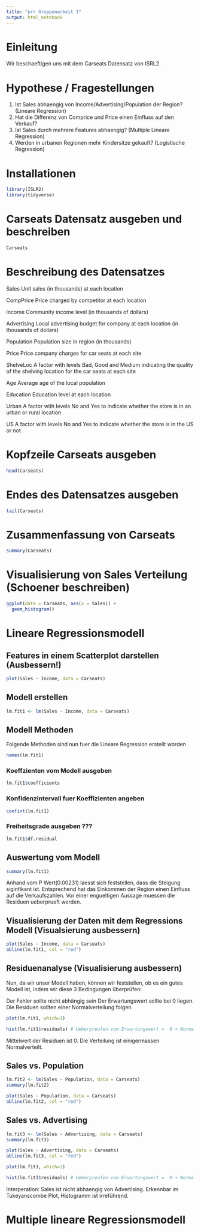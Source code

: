 ```yaml
---
title: "prr Gruppenarbeit 1"
output: html_notebook
---
```



# Einleitung
Wir beschaeftigen uns mit dem Carseats Datensatz von ISRL2. 


# Hypothese / Fragestellungen
1) Ist Sales abhaengig von Income/Advertising/Population der Region? (Lineare Regression)
2) Hat die Differenz von Comprice und Price einen Einfluss auf den Verkauf?
3) Ist Sales durch mehrere Features abhaengig? (Multiple Lineare Regression)
4) Werden in urbanen Regionen mehr Kindersitze gekauft? (Logistische Regression)


# Installationen
```r
library(ISLR2)
library(tidyverse)
```

# Carseats Datensatz ausgeben und beschreiben
```r
Carseats
```

# Beschreibung des Datensatzes
Sales
Unit sales (in thousands) at each location

CompPrice
Price charged by competitor at each location

Income
Community income level (in thousands of dollars)

Advertising
Local advertising budget for company at each location (in thousands of dollars)

Population
Population size in region (in thousands)

Price
Price company charges for car seats at each site

ShelveLoc
A factor with levels Bad, Good and Medium indicating the quality of the shelving location for the car seats at each site

Age
Average age of the local population

Education
Education level at each location

Urban
A factor with levels No and Yes to indicate whether the store is in an urban or rural location

US
A factor with levels No and Yes to indicate whether the store is in the US or not

# Kopfzeile Carseats ausgeben 
```r
head(Carseats)
```

# Endes des Datensatzes ausgeben
```r
tail(Carseats)
```

# Zusammenfassung von Carseats
```r
summary(Carseats)
```

# Visualisierung von Sales Verteilung (Schoener beschreiben)
```r
ggplot(data = Carseats, aes(x = Sales)) + 
  geom_histogram() 
```

# Lineare Regressionsmodell

## Features in einem Scatterplot darstellen (Ausbessern!)
```r
plot(Sales ~ Income, data = Carseats)
```

## Modell erstellen
```r
lm.fit1 <- lm(Sales ~ Income, data = Carseats)
```

## Modell Methoden 
Folgende Methoden sind nun fuer die Lineare Regression erstellt worden
```r
names(lm.fit1)
```
### Koeffzienten vom Modell ausgeben
```r
lm.fit1$coefficients
```
### Konfidenzintervall fuer Koeffizienten angeben
```r
confint(lm.fit1)
```

### Freiheitsgrade ausgeben ???
```r
lm.fit1$df.residual
```

## Auswertung vom Modell
```r
summary(lm.fit1)
```
Anhand vom P Wert(0.00231) laesst sich feststellen, dass die Steigung siginfikant ist. Entsprechend hat das Einkommen der Region einen Einfluss auf die Verkaufszahlen. 
Vor einer engueltigen Aussage muessen die Residuen ueberprueft werden.

## Visualisierung der Daten mit dem Regressions Modell (Visualsierung ausbessern)
```r
plot(Sales ~ Income, data = Carseats)
abline(lm.fit1, col = "red")
```

## Residuenanalyse (Visualisierung ausbessern)
Nun, da wir unser Modell haben, können wir feststellen, ob es ein gutes Modell ist, indem wir diese 3 Bedingungen überprüfen:

Der Fehler sollte nicht abhängig sein
Der Erwartungswert sollte bei 0 liegen.
Die Residuen sollten einer Normalverteilung folgen

```r
plot(lm.fit1, which=1)
```



```r
hist(lm.fit1$residuals) # Ueberpreufen vom Erwartungswert =  0 + Normalverteilt
```

Mittelwert der Residuen ist 0. Die Verteilung ist einigermassen Normalverteilt.

## Sales vs. Population
```r
lm.fit2 <- lm(Sales ~ Population, data = Carseats)
summary(lm.fit2)
```

```r
plot(Sales ~ Population, data = Carseats)
abline(lm.fit2, col = "red")
```

## Sales vs. Advertising
```r
lm.fit3 <- lm(Sales ~ Advertising, data = Carseats)
summary(lm.fit3)
```


```r
plot(Sales ~ Advertising, data = Carseats)
abline(lm.fit3, col = "red")
```


```r
plot(lm.fit3, which=1)
```

```r
hist(lm.fit3$residuals) # Ueberpreufen vom Erwartungswert =  0 + Normalverteilt
```


Interperation: Sales ist nicht abhaengig von Advertising. Erkennbar im Tukeyanscombe Plot, Histogramm ist irreführend.



# Multiple lineare Regressionsmodell








